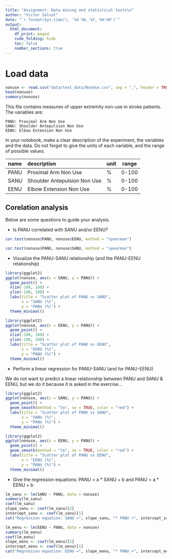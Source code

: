 ```yaml
---
title: "Assignment: Data mining and statistical tests\n"
author: "Victor Salvat"
date: "`r format(Sys.time(), '%d %B, %Y, %H:%M')`"
output:
  html_document:
    df_print: paged
    code_folding: hide
    toc: false
    number_sections: true
---
```


# Load data

```r
nonuse <- read.csv("data/test_data/NonUse.csv", sep = ",", header = TRUE)
head(nonuse)
summary(nonuse)
```

This file contains measures of upper extremity non-use in stroke patients. The variables are:

    PANU: Proximal Arm Non Use
    SANU: Shoulder Antepulsion Non Use
    EENU: Elbow Extension Non Use
    
In your notebook, make a clear description of the experiment, the variables and the data. Do not forget to give the units of each variable, and the range of possible values.

| name | description | unit | range |
|:--|:--------|-|--|
| PANU | Proximal Arm Non Use | % | 0-100 |
| SANU | Shoulder Antepulsion Non Use | % | 0-100 |
| EENU | Elbow Extension Non Use | % | 0-100 |


## Corelation analysis
Below are some questions to guide your analysis.

- Is PANU correlated with SANU and/or EENU?

```r
cor.test(nonuse$PANU, nonuse$EENU, method = "spearman")
```
```r
cor.test(nonuse$PANU, nonuse$SANU, method = "spearman")
```

- Visualize the PANU-SANU relationship (and the PANU-EENU relationship)

```r
library(ggplot2)
ggplot(nonuse, aes(x = SANU, y = PANU)) +
  geom_point() +
  xlim(-100, 100) +
  ylim(-100, 100) +
  labs(title = "Scatter plot of PANU vs SANU",
       x = "SANU (%)",
       y = "PANU (%)") +
  theme_minimal()
```

```r
library(ggplot2)
ggplot(nonuse, aes(x = EENU, y = PANU)) +
  geom_point() +
  xlim(-100, 100) +
  ylim(-100, 100) +
  labs(title = "Scatter plot of PANU vs EENU",
       x = "EENU (%)",
       y = "PANU (%)") +
  theme_minimal()
```


- Perform a linear regression for PANU-SANU (and for PANU-EENU)

We do not want to predict a linear relationship between PANU and SANU & EENU, but we do it because it is asked in the exercise...

```r
library(ggplot2)
ggplot(nonuse, aes(x = SANU, y = PANU)) +
  geom_point() +
  geom_smooth(method = "lm", se = TRUE, color = "red") +
  labs(title = "Scatter plot of PANU vs SANU",
       x = "SANU (%)",
       y = "PANU (%)") +
  theme_minimal()
```
```r
library(ggplot2)
ggplot(nonuse, aes(x = EENU, y = PANU)) +
  geom_point() +
  geom_smooth(method = "lm", se = TRUE, color = "red") +
  labs(title = "Scatter plot of PANU vs EENU",
       x = "EENU (%)",
       y = "PANU (%)") +
  theme_minimal()
```

- Give the regression equations: PANU = a * SANU + b and PANU = a * EENU + b
```r
lm_sanu <- lm(SANU ~ PANU, data = nonuse)
summary(lm_sanu)
coef(lm_sanu)
slope_sanu <- coef(lm_sanu)[2]
intercept_sanu <- coef(lm_sanu)[1]
cat("Regression equation: SANU =", slope_sanu, "* PANU +", intercept_sanu, "\n")
```
```r
lm_eenu <- lm(EENU ~ PANU, data = nonuse)
summary(lm_eenu)
coef(lm_eenu)
slope_eenu <- coef(lm_eenu)[2]
intercept_eenu <- coef(lm_eenu)[1]
cat("Regression equation: EENU =", slope_eenu, "* PANU +", intercept_eenu, "\n")
```



